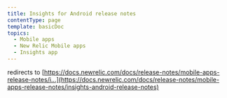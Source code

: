 ```yaml
---
title: Insights for Android release notes
contentType: page
template: basicDoc
topics:
  - Mobile apps
  - New Relic Mobile apps
  - Insights app
---
```


redirects to [https://docs.newrelic.com/docs/release-notes/mobile-apps-release-notes/i...](https://docs.newrelic.com/docs/release-notes/mobile-apps-release-notes/insights-android-release-notes)
